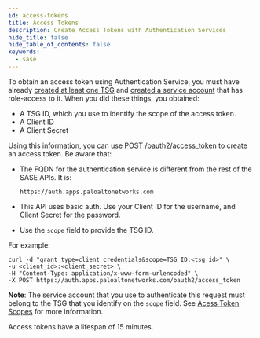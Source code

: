 ```yaml
---
id: access-tokens
title: Access Tokens
description: Create Access Tokens with Authentication Services
hide_title: false
hide_table_of_contents: false
keywords:
  - sase
---
```


To obtain an access token using Authentication Service, you must have already
[created at least one TSG](/sase/docs/tenant-service-groups)
and [created a service account](/sase/docs/service-accounts) that has role-access to it.
When you did these things, you obtained:

- A TSG ID, which you use to identify the scope of the access token.
- A Client ID
- A Client Secret

Using this information, you can use
[POST /oauth2/access_token](/sase/api/auth/create-an-access-token)
to create an access token. Be aware that:

- The FQDN for the authentication service is different from the rest of the SASE APIs. It is:

  `https://auth.apps.paloaltonetworks.com`

- This API uses basic auth. Use your Client ID for the username, and Client Secret for the password.

- Use the `scope` field to provide the TSG ID.

For example:

    curl -d "grant_type=client_credentials&scope=TSG_ID:<tsg_id>" \
    -u <client_id>:<client_secret> \
    -H "Content-Type: application/x-www-form-urlencoded" \
    -X POST https://auth.apps.paloaltonetworks.com/oauth2/access_token

**Note**: The service account that you use to authenticate this request must belong to the TSG that
you identify on the `scope` field. See [Acess Token Scopes](/sase/docs/scope) for more information.

Access tokens have a lifespan of 15 minutes.
